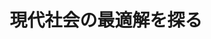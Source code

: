 ﻿---
title: "現代社会の最適解を探る"
category: "工学院"
vol: "90"
interviewee: "塩浦 昭義"
url: "http://www.iee.e.titech.ac.jp/~shioura-lab/index.html"
tags: []
pdf: "90-3-shiora.pdf"
career: ""
preface: "塩浦研究室では、情報科学、経営工学、経済学などの分野で現れる問題と、その問題に関連のある数学 の研究、そしてその研究の他分野への応用を行なっている。本稿では、まず塩浦研究室が扱っている問題 とはどういうものかを説明し、数学との関連性を見ていく。そして、塩浦先生の取り組んだ研究の一つ、 オークション理論に触れていく。"
---
